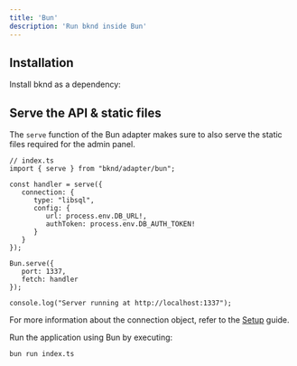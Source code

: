 ```yaml
---
title: 'Bun'
description: 'Run bknd inside Bun'
---
```


## Installation
Install bknd as a dependency:
<InstallBknd />

## Serve the API & static files
The `serve` function of the Bun adapter makes sure to also serve the static files required for
the admin panel.

``` tsx
// index.ts
import { serve } from "bknd/adapter/bun";

const handler = serve({
   connection: {
      type: "libsql",
      config: {
         url: process.env.DB_URL!,
         authToken: process.env.DB_AUTH_TOKEN!
      }
   }
});

Bun.serve({
   port: 1337,
   fetch: handler
});

console.log("Server running at http://localhost:1337");
```
For more information about the connection object, refer to the [Setup](/setup) guide.

Run the application using Bun by executing:
```bash
bun run index.ts
```